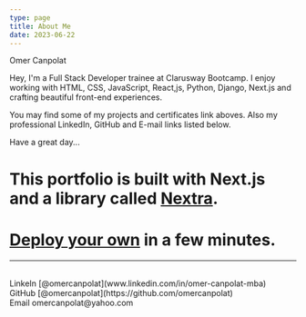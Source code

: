 ```yaml
---
type: page
title: About Me
date: 2023-06-22
---
```


Omer Canpolat

Hey, I'm a Full Stack Developer trainee at Clarusway Bootcamp. I enjoy working with HTML, CSS, JavaScript, React,js, Python, Django, Next.js and crafting beautiful front-end experiences.

You may find some of my projects and certificates link aboves. Also my professional LinkedIn, GitHub and E-mail links listed below. 

Have a great day...





# This portfolio is built with Next.js and a library called [Nextra](https://nextra.vercel.app/). 

# [**Deploy your own**](https://vercel.com/new/clone?repository-url=https://github.com/vercel/next.js/tree/canary/examples/blog&project-name=portfolio&repository-name=portfolio) in a few minutes.

---

<div>
  <br />
  LinkeIn [@omercanpolat](www.linkedin.com/in/omer-canpolat-mba)
  <br />
  GitHub [@omercanpolat](https://github.com/omercanpolat)
  <br />
  Email omercanpolat@yahoo.com
</div>
